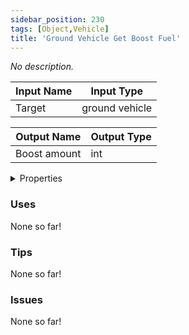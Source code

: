 ```yaml
---
sidebar_position: 230
tags: [Object,Vehicle]
title: 'Ground Vehicle Get Boost Fuel'
---
```


*No description.*




<EsbSvg />

| Input Name | Input Type |
|-----------|-----------|
| Target | ground vehicle |

| Output Name | Output Type |
|-----------|-----------|
| Boost amount | int |


<details>
  <summary>Properties</summary>
  <div>
    <div>
    <table>
      <thead>
        <tr>
          <th>Is beta required?</th>
          <th>❌</th>
        </tr>
        <tr>
          <th>Is this chip a trolling risk?</th>
          <th>❌</th>
        </tr>
        <tr>
          <th>Is this chip a role assignment risk?</th>
          <th>❌</th>
        </tr>
        <tr>
          <th>Chip UUID</th>
          <th>76d46244-7b8e-43de-bd8c-55375411ffe1</th>
        </tr>
      </thead>
    </table>
    </div>
  </div>
</details>

### Uses

None so far!

### Tips

None so far!

### Issues

None so far!